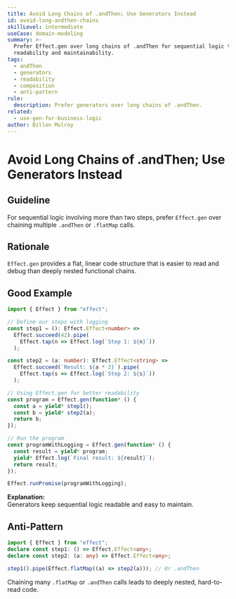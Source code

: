 ```yaml
---
title: Avoid Long Chains of .andThen; Use Generators Instead
id: avoid-long-andthen-chains
skillLevel: intermediate
useCase: domain-modeling
summary: >-
  Prefer Effect.gen over long chains of .andThen for sequential logic to improve
  readability and maintainability.
tags:
  - andThen
  - generators
  - readability
  - composition
  - anti-pattern
rule:
  description: Prefer generators over long chains of .andThen.
related:
  - use-gen-for-business-logic
author: Dillon Mulroy
---
```


# Avoid Long Chains of .andThen; Use Generators Instead

## Guideline

For sequential logic involving more than two steps, prefer `Effect.gen` over
chaining multiple `.andThen` or `.flatMap` calls.

## Rationale

`Effect.gen` provides a flat, linear code structure that is easier to read and
debug than deeply nested functional chains.

## Good Example

```typescript
import { Effect } from "effect";

// Define our steps with logging
const step1 = (): Effect.Effect<number> =>
  Effect.succeed(42).pipe(
    Effect.tap(n => Effect.log(`Step 1: ${n}`))
  );

const step2 = (a: number): Effect.Effect<string> =>
  Effect.succeed(`Result: ${a * 2}`).pipe(
    Effect.tap(s => Effect.log(`Step 2: ${s}`))
  );

// Using Effect.gen for better readability
const program = Effect.gen(function* () {
  const a = yield* step1();
  const b = yield* step2(a);
  return b;
});

// Run the program
const programWithLogging = Effect.gen(function* () {
  const result = yield* program;
  yield* Effect.log(`Final result: ${result}`);
  return result;
});

Effect.runPromise(programWithLogging);
```

**Explanation:**  
Generators keep sequential logic readable and easy to maintain.

## Anti-Pattern

```typescript
import { Effect } from "effect";
declare const step1: () => Effect.Effect<any>;
declare const step2: (a: any) => Effect.Effect<any>;

step1().pipe(Effect.flatMap((a) => step2(a))); // Or .andThen
```

Chaining many `.flatMap` or `.andThen` calls leads to deeply nested,
hard-to-read code.
